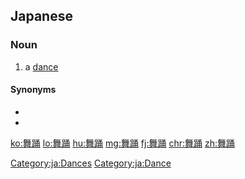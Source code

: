 ==Japanese==
{{ja-kanjitab|舞|踊}}

===Noun===
{{ja-noun|ぶよう}}

# a [[dance]]

====Synonyms====
* {{ja-r|踊り|おどり}}
* {{ja-r|ダンス}}

[[Category:ja:Dances]]
[[Category:ja:Dance]]

[[ko:舞踊]]
[[lo:舞踊]]
[[hu:舞踊]]
[[mg:舞踊]]
[[fj:舞踊]]
[[chr:舞踊]]
[[zh:舞踊]]